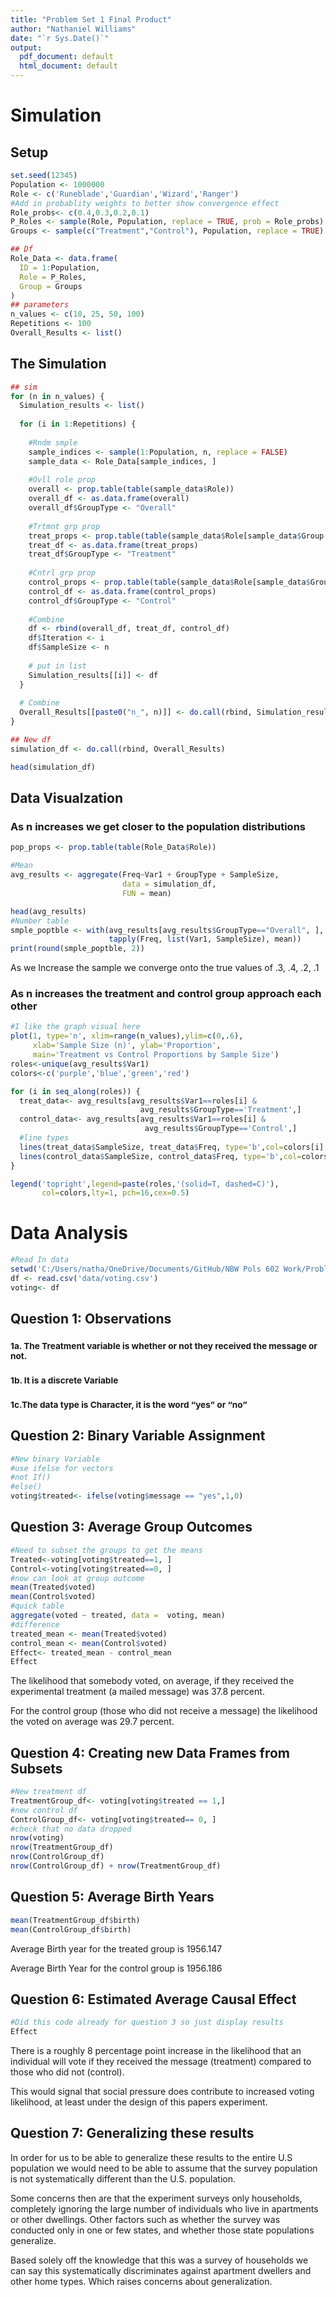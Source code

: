 ---
title: "Problem Set 1 Final Product"
author: "Nathaniel Williams"
date: "`r Sys.Date()`"
output:
  pdf_document: default
  html_document: default
---

# Simulation
## Setup
```{r}
set.seed(12345)
Population <- 1000000
Role <- c('Runeblade','Guardian','Wizard','Ranger')
#Add in probablity weights to better show convergence effect
Role_probs<- c(0.4,0.3,0.2,0.1)
P_Roles <- sample(Role, Population, replace = TRUE, prob = Role_probs)
Groups <- sample(c("Treatment","Control"), Population, replace = TRUE)

## Df
Role_Data <- data.frame(
  ID = 1:Population,
  Role = P_Roles,
  Group = Groups
)
## parameters
n_values <- c(10, 25, 50, 100)
Repetitions <- 100
Overall_Results <- list()
```
## The Simulation
```{r}
## sim
for (n in n_values) {
  Simulation_results <- list()
  
  for (i in 1:Repetitions) {
    
    #Rndm smple
    sample_indices <- sample(1:Population, n, replace = FALSE)
    sample_data <- Role_Data[sample_indices, ]
    
    #Ovll role prop
    overall <- prop.table(table(sample_data$Role))
    overall_df <- as.data.frame(overall)
    overall_df$GroupType <- "Overall"
    
    #Trtmnt grp prop
    treat_props <- prop.table(table(sample_data$Role[sample_data$Group == "Treatment"]))
    treat_df <- as.data.frame(treat_props)
    treat_df$GroupType <- "Treatment"
    
    #Cntrl grp prop
    control_props <- prop.table(table(sample_data$Role[sample_data$Group == "Control"]))
    control_df <- as.data.frame(control_props)
    control_df$GroupType <- "Control"
    
    #Combine
    df <- rbind(overall_df, treat_df, control_df)
    df$Iteration <- i
    df$SampleSize <- n
    
    # put in list
    Simulation_results[[i]] <- df
  }
  
  # Combine
  Overall_Results[[paste0("n_", n)]] <- do.call(rbind, Simulation_results)
}

## New df
simulation_df <- do.call(rbind, Overall_Results)

head(simulation_df)
```
## Data Visualzation 
### As n increases we get closer to the population distributions
```{r}
pop_props <- prop.table(table(Role_Data$Role))

#Mean 
avg_results <- aggregate(Freq~Var1 + GroupType + SampleSize,
                         data = simulation_df,
                         FUN = mean)

head(avg_results)
#Number table
smple_poptble <- with(avg_results[avg_results$GroupType=="Overall", ],
                      tapply(Freq, list(Var1, SampleSize), mean))
print(round(smple_poptble, 2))

```
As we Increase the sample we converge onto the true values of .3, .4, .2, .1

### As n increases the treatment and control group approach each other
```{r}
#I like the graph visual here
plot(1, type='n', xlim=range(n_values),ylim=c(0,.6),
     xlab='Sample Size (n)', ylab='Proportion',
     main='Treatment vs Control Proportions by Sample Size')
roles<-unique(avg_results$Var1)
colors<-c('purple','blue','green','red')

for (i in seq_along(roles)) {
  treat_data<- avg_results[avg_results$Var1==roles[i] &
                             avg_results$GroupType=='Treatment',]
  control_data<- avg_results[avg_results$Var1==roles[i] &
                              avg_results$GroupType=='Control',]
  #line types
  lines(treat_data$SampleSize, treat_data$Freq, type='b',col=colors[i], pch=16)
  lines(control_data$SampleSize, control_data$Freq, type='b',col=colors[i], lty=2)
}

legend('topright',legend=paste(roles,'(solid=T, dashed=C)'),
       col=colors,lty=1, pch=16,cex=0.5)
```


# Data Analysis
```{r}
#Read In data
setwd('C:/Users/natha/OneDrive/Documents/GitHub/NBW Pols 602 Work/Problem Set 1')
df <- read.csv('data/voting.csv')
voting<- df
```
## Question 1: Observations
### <small> 1a. The Treatment variable is whether or not they received the message or not. </small>
### <small> 1b. It is a discrete Variable </small>
### <small> 1c.The data type is Character, it is the word "yes" or "no" </small>

## Question 2: Binary Variable Assignment
```{r}
#New binary Variable
#use ifelse for vectors
#not If()
#else()
voting$treated<- ifelse(voting$message == "yes",1,0)
```

## Question 3: Average Group Outcomes
```{r}
#Need to subset the groups to get the means
Treated<-voting[voting$treated==1, ]
Control<-voting[voting$treated==0, ]
#now can look at group outcome
mean(Treated$voted)
mean(Control$voted)
#quick table
aggregate(voted ~ treated, data =  voting, mean)
#difference 
treated_mean <- mean(Treated$voted)
control_mean <- mean(Control$voted)
Effect<- treated_mean - control_mean
Effect
```
  The likelihood that somebody voted, on average, if they received the experimental treatment (a mailed message) was 37.8 percent.  
  
  For the control group (those who did not receive a message) the likelihood the voted on average was 29.7 percent. 

## Question 4: Creating new Data Frames from Subsets
```{r}
#New treatment df
TreatmentGroup_df<- voting[voting$treated == 1,]
#new control df
ControlGroup_df<- voting[voting$treated== 0, ]
#check that no data dropped
nrow(voting)
nrow(TreatmentGroup_df)
nrow(ControlGroup_df)
nrow(ControlGroup_df) + nrow(TreatmentGroup_df)

```
## Question 5: Average Birth Years
```{r}
mean(TreatmentGroup_df$birth)
mean(ControlGroup_df$birth)
```
Average Birth year for the treated group is 1956.147  

Average Birth Year for the control group is 1956.186
 
## Question 6: Estimated Average Causal Effect
```{r}
#Did this code already for question 3 so just display results
Effect
```
  There is a roughly 8 percentage point increase in the likelihood that an individual will vote if they received the message (treatment) compared to those who did not (control).  
  
  This would signal that social pressure does contribute to increased voting likelihood, at least under the design of this papers experiment.
  
## Question 7: Generalizing these results
  In order for us to be able to generalize these results to the entire U.S population we would need to be able to assume that the survey population is not systematically different than the U.S. population.
  
  Some concerns then are that the experiment surveys only households, completely ignoring the large number of individuals who live in apartments or other dwellings. Other factors such as whether the survey was conducted only in one or few states, and whether those state populations generalize.
  
  Based solely off the knowledge that this was a survey of households we can say this systematically discriminates against apartment dwellers and other home types. Which raises concerns about generalization. 
  

  
  



